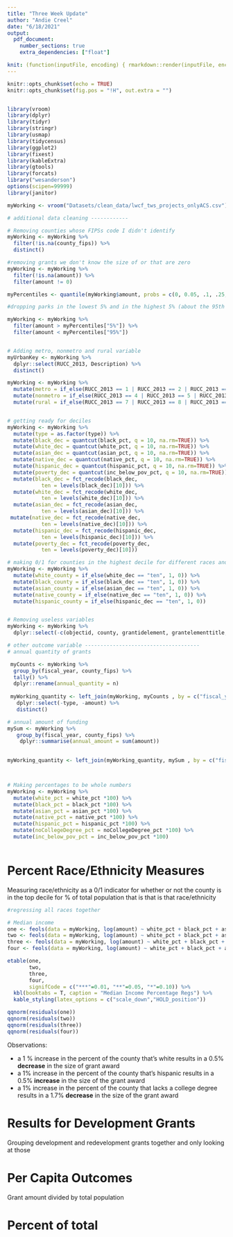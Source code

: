 ```yaml
---
title: "Three Week Update"
author: "Andie Creel"
date: "6/18/2021"
output: 
  pdf_document:
    number_sections: true
    extra_dependencies: ["float"]

knit: (function(inputFile, encoding) { rmarkdown::render(inputFile, encoding = encoding, output_file = file.path(dirname(inputFile), 'Exploratory_Output/regressions/three_week_update.pdf')) })
---
```


```r
knitr::opts_chunk$set(echo = TRUE)
knitr::opts_chunk$set(fig.pos = "!H", out.extra = "")


library(vroom)
library(dplyr)
library(tidyr)
library(stringr)
library(usmap)
library(tidycensus)
library(ggplot2)
library(fixest)
library(kableExtra)
library(gtools)
library(forcats)
library("wesanderson")
options(scipen=99999)
library(janitor)

myWorking <- vroom("Datasets/clean_data/lwcf_tws_projects_onlyACS.csv")

# additional data cleaning ------------

# Removing counties whose FIPSs code I didn't identify 
myWorking <- myWorking %>%
  filter(!is.na(county_fips)) %>%
  distinct()

#removing grants we don't know the size of or that are zero 
myWorking <- myWorking %>%
  filter(!is.na(amount)) %>%
  filter(amount != 0)

myPercentiles <- quantile(myWorking$amount, probs = c(0, 0.05, .1, .25, .5, .75, .9, .95, 1))

#dropping parks in the lowest 5% and in the highest 5% (about the 95th percentile)

myWorking <- myWorking %>%
  filter(amount > myPercentiles["5%"]) %>%
  filter(amount < myPercentiles["95%"])


# Adding metro, nonmetro and rural variable
myUrbanKey <- myWorking %>%
  dplyr::select(RUCC_2013, Description) %>%
  distinct()

myWorking <- myWorking %>%
  mutate(metro = if_else(RUCC_2013 == 1 | RUCC_2013 == 2 | RUCC_2013 == 3, 1, 0)) %>%
  mutate(nonmetro = if_else(RUCC_2013 == 4 | RUCC_2013 == 5 | RUCC_2013 == 6, 1, 0)) %>%
  mutate(rural = if_else(RUCC_2013 == 7 | RUCC_2013 == 8 | RUCC_2013 == 9, 1, 0))


# getting ready for deciles
myWorking <- myWorking %>%
  mutate(type = as.factor(type)) %>%
  mutate(black_dec = quantcut(black_pct, q = 10, na.rm=TRUE)) %>%
  mutate(white_dec = quantcut(white_pct, q = 10, na.rm=TRUE)) %>%
  mutate(asian_dec = quantcut(asian_pct, q = 10, na.rm=TRUE)) %>%
  mutate(native_dec = quantcut(native_pct, q = 10, na.rm=TRUE)) %>%
  mutate(hispanic_dec = quantcut(hispanic_pct, q = 10, na.rm=TRUE)) %>%
  mutate(poverty_dec = quantcut(inc_below_pov_pct, q = 10, na.rm=TRUE)) %>%
  mutate(black_dec = fct_recode(black_dec, 
           ten = levels(black_dec)[10])) %>%
  mutate(white_dec = fct_recode(white_dec, 
           ten = levels(white_dec)[10])) %>%  
  mutate(asian_dec = fct_recode(asian_dec, 
           ten = levels(asian_dec)[10])) %>%  
 mutate(native_dec = fct_recode(native_dec, 
           ten = levels(native_dec)[10])) %>%  
  mutate(hispanic_dec = fct_recode(hispanic_dec, 
           ten = levels(hispanic_dec)[10])) %>%
  mutate(poverty_dec = fct_recode(poverty_dec, 
           ten = levels(poverty_dec)[10]))

# making 0/1 for counties in the highest decile for different races and ethnicities 
myWorking <- myWorking %>%
  mutate(white_county = if_else(white_dec == "ten", 1, 0)) %>%
  mutate(black_county = if_else(black_dec == "ten", 1, 0)) %>%
  mutate(asian_county = if_else(asian_dec == "ten", 1, 0)) %>%
  mutate(native_county = if_else(native_dec == "ten", 1, 0)) %>%
  mutate(hispanic_county = if_else(hispanic_dec == "ten", 1, 0)) 


# Removing useless variables 
myWorking <- myWorking %>%
  dplyr::select(-c(objectid, county, grantidelement, grantelementtitle, grantsponsor, congdistrict, relate))

# other outcome variable -------------------------------------
# annual quantity of grants

 myCounts <- myWorking %>% 
  group_by(fiscal_year, county_fips) %>%
  tally() %>%
  dplyr::rename(annual_quantity = n)
 
 myWorking_quantity <- left_join(myWorking, myCounts , by = c("fiscal_year", "county_fips")) %>%
   dplyr::select(-type, -amount) %>%
   distinct()

# annual amount of funding
mySum <- myWorking %>%
   group_by(fiscal_year, county_fips) %>%
    dplyr::summarise(annual_amount = sum(amount))

  
myWorking_quantity <- left_join(myWorking_quantity, mySum , by = c("fiscal_year", "county_fips"))



# Making percentages to be whole numbers 
myWorking <- myWorking %>%
  mutate(white_pct = white_pct *100) %>%
  mutate(black_pct = black_pct *100) %>%
  mutate(asian_pct = asian_pct *100) %>%
  mutate(native_pct = native_pct *100) %>%
  mutate(hispanic_pct = hispanic_pct *100) %>%
  mutate(noCollegeDegree_pct = noCollegeDegree_pct *100) %>%
  mutate(inc_below_pov_pct = inc_below_pov_pct *100) 



```

# Percent Race/Ethnicity Measures
Measuring race/ethnicity as a 0/1 indicator for whether or not the county is in the top decile for % of total population that is that is that race/ethnicity

```r
#regressing all races together

# Median income 
one <- feols(data = myWorking, log(amount) ~ white_pct + black_pct + asian_pct + hispanic_pct +native_pct + type + population | state_fips + fiscal_year)
two <- feols(data = myWorking, log(amount) ~ white_pct + black_pct + asian_pct + hispanic_pct +native_pct + med_income_house + type + population| state_fips + fiscal_year)
three <- feols(data = myWorking, log(amount) ~ white_pct + black_pct + asian_pct + hispanic_pct +native_pct + med_income_house + noCollegeDegree_pct + type + population| state_fips + fiscal_year)
four <- feols(data = myWorking, log(amount) ~ white_pct + black_pct + asian_pct + hispanic_pct +native_pct + med_income_house + noCollegeDegree_pct + type + metro + nonmetro + rural| state_fips + fiscal_year)

etable(one,
       two,
       three,
       four,
       signifCode = c("***"=0.01, "**"=0.05, "*"=0.10)) %>%
  kbl(booktabs = T, caption = "Median Income Percentage Regs") %>%
  kable_styling(latex_options = c("scale_down","HOLD_position")) 

qqnorm(residuals(one))
qqnorm(residuals(two))
qqnorm(residuals(three))
qqnorm(residuals(four))

```

<!-- interpretation of units for continuous variables: The effect for a 1 unit increase in x, $ \beta $, results in a: $(e^\beta -1)*100 $ increase in y -->

<!-- interpretation of units for dummy variables: The effect of "turning on" the dummy variable x, $ \beta $, results in a: $(e^\beta -1)*100 $ increase in y -->

<!-- ATTN: LATEX NOT COMPILING !! -->

Observations:

* a 1 % increase in the percent of the county that's white results in a 0.5% **decrease** in the size of grant award
* a 1% increase in the percent of the county that's hispanic results in a 0.5% **increase** in the size of the grant award
* a 1% increase in the percent of the county that lacks a college degree results in a 1.7% **decrease** in the size of the grant award




# Results for Development Grants
Grouping development and redevelopment grants together and only looking at those 

# Per Capita Outcomes
Grant amount divided by total population

# Percent of total






